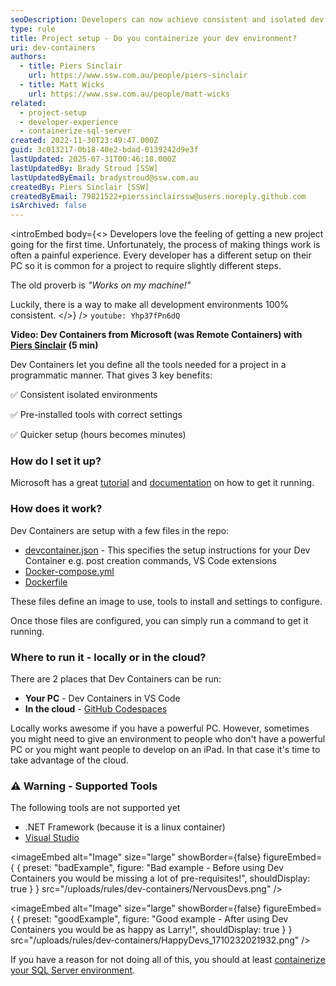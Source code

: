 ```yaml
---
seoDescription: Developers can now achieve consistent and isolated dev environments using Dev Containers from Microsoft, eliminating the "works on my machine" problem.
type: rule
title: Project setup - Do you containerize your dev environment?
uri: dev-containers
authors:
  - title: Piers Sinclair
    url: https://www.ssw.com.au/people/piers-sinclair
  - title: Matt Wicks
    url: https://www.ssw.com.au/people/matt-wicks
related:
  - project-setup
  - developer-experience
  - containerize-sql-server
created: 2022-11-30T23:49:47.000Z
guid: 3c013217-0b18-40e2-bdad-0139242d9e3f
lastUpdated: 2025-07-31T00:46:18.000Z
lastUpdatedBy: Brady Stroud [SSW]
lastUpdatedByEmail: bradystroud@ssw.com.au
createdBy: Piers Sinclair [SSW]
createdByEmail: 79821522+pierssinclairssw@users.noreply.github.com
isArchived: false
---
```


<introEmbed
  body={<>
Developers love the feeling of getting a new project going for the first time. Unfortunately, the process of making things work is often a painful experience. Every developer has a different setup on their PC so it is common for a project to require slightly different steps.

The old proverb is _"Works on my machine!"_

Luckily, there is a way to make all development environments 100% consistent.
  </>}
/>
`youtube: Yhp37fPn6dQ`

**Video: Dev Containers from Microsoft (was Remote Containers) with [Piers Sinclair](https://ssw.com.au/people/piers-sinclair) (5 min)**

Dev Containers let you define all the tools needed for a project in a programmatic manner. That gives 3 key benefits:

✅ Consistent isolated environments

✅ Pre-installed tools with correct settings

✅ Quicker setup (hours becomes minutes)

### How do I set it up?

Microsoft has a great [tutorial](https://learn.microsoft.com/en-us/training/modules/use-docker-container-dev-env-vs-code/?WT.mc_id=AZ-MVP-33518) and [documentation](https://code.visualstudio.com/docs/devcontainers/containers) on how to get it running.

### How does it work?

Dev Containers are setup with a few files in the repo:

* [devcontainer.json](https://containers.dev/implementors/json_reference/) - This specifies the setup instructions for your Dev Container e.g. post creation commands, VS Code extensions
* [Docker-compose.yml](https://docs.docker.com/compose/compose-file/#compose-file-structure-and-examples)
* [Dockerfile](https://docs.docker.com/engine/reference/builder/)

These files define an image to use, tools to install and settings to configure.

Once those files are configured, you can simply run a command to get it running.

### Where to run it - locally or in the cloud?

There are 2 places that Dev Containers can be run:

* **Your PC** - Dev Containers in VS Code
* **In the cloud** - [GitHub Codespaces](https://github.com/features/codespaces)

Locally works awesome if you have a powerful PC. However, sometimes you might need to give an environment to people who don't have a powerful PC or you might want people to develop on an iPad. In that case it's time to take advantage of the cloud.

### ⚠️ Warning - Supported Tools

The following tools are not supported yet

* .NET Framework (because it is a linux container)
* [Visual Studio](https://containers.dev/supporting)

<imageEmbed
  alt="Image"
  size="large"
  showBorder={false}
  figureEmbed={ {
    preset: "badExample",
    figure: "Bad example - Before using Dev Containers you would be missing a lot of pre-requisites!",
    shouldDisplay: true
  } }
  src="/uploads/rules/dev-containers/NervousDevs.png"
/>

<imageEmbed
  alt="Image"
  size="large"
  showBorder={false}
  figureEmbed={ {
    preset: "goodExample",
    figure: "Good example - After using Dev Containers you would be as happy as Larry!",
    shouldDisplay: true
  } }
  src="/uploads/rules/dev-containers/HappyDevs_1710232021932.png"
/>

If you have a reason for not doing all of this, you should at least [containerize your SQL Server environment](/containerize-sql-server).
